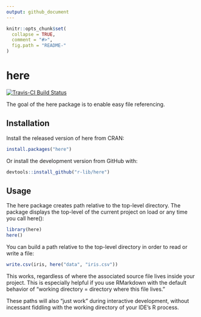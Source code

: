 ```yaml
---
output: github_document
---
```


<!-- README.md is generated from README.Rmd. Please edit that file -->

```r
knitr::opts_chunk$set(
  collapse = TRUE,
  comment = "#>",
  fig.path = "README-"
)
```

# here

<!-- badges: start -->
[![Travis-CI Build Status](https://travis-ci.org/r-lib/here.svg?branch=master)](https://travis-ci.org/r-lib/here)
<!-- badges: end -->

The goal of the here package is to enable easy file referencing. 

## Installation

Install the released version of here from CRAN:
```r
install.packages("here")
```

Or install the development version from GitHub with:
```r
devtools::install_github("r-lib/here")
```

## Usage

The here package creates path relative to the top-level directory. The package displays the top-level of the current project on load or any time you call here():

```r
library(here)
here()
```

You can build a path relative to the top-level directory in order to read or write a file:

```r
write.csv(iris, here("data", "iris.csv"))
```

This works, regardless of where the associated source file lives inside your project. This is especially helpful if you use RMarkdown with the default behavior of "working directory = directory where this file lives."

These paths will also "just work" during interactive development, without incessant fiddling with the working directory of your IDE’s R process.

